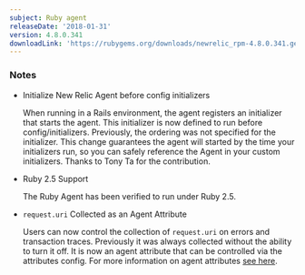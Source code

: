 ```yaml
---
subject: Ruby agent
releaseDate: '2018-01-31'
version: 4.8.0.341
downloadLink: 'https://rubygems.org/downloads/newrelic_rpm-4.8.0.341.gem'
---
```


### Notes

* Initialize New Relic Agent before config initializers

  When running in a Rails environment, the agent registers an initializer that starts the agent. This initializer is now defined to run before config/initializers. Previously, the ordering was not specified for the initializer. This change guarantees the agent will started by the time your initializers run, so you can safely reference the Agent in your custom initializers. Thanks to Tony Ta for the contribution.
* Ruby 2.5 Support

  The Ruby Agent has been verified to run under Ruby 2.5.
* `request.uri` Collected as an Agent Attribute

  Users can now control the collection of `request.uri` on errors and transaction traces. Previously it was always collected without the ability to turn it off. It is now an agent attribute that can be controlled via the attributes config. For more information on agent attributes [see here](https://docs.newrelic.com/docs/agents/manage-apm-agents/agent-data/agent-attributes).
